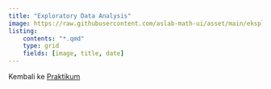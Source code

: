 ---
title: "Exploratory Data Analysis"
image: https://raw.githubusercontent.com/aslab-math-ui/asset/main/eksplorasi_dan_visualisasi_data/static/images/eda_py_img0.png
listing: 
    contents: "*.qmd"
    type: grid
    fields: [image, title, date]
---

Kembali ke [Praktikum](../../../../semuahalaman/praktikum.qmd)
